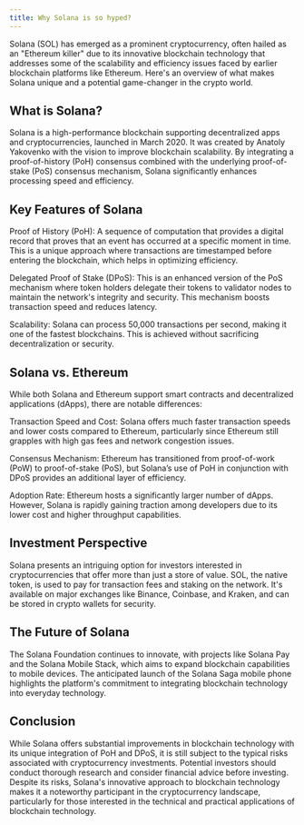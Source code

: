 ```yaml
---
title: Why Solana is so hyped?
---
```


Solana (SOL) has emerged as a prominent cryptocurrency, often hailed as an "Ethereum killer" due to its innovative blockchain technology that addresses some of the scalability and efficiency issues faced by earlier blockchain platforms like Ethereum. Here's an overview of what makes Solana unique and a potential game-changer in the crypto world.

<h2>What is Solana?</h2>

Solana is a high-performance blockchain supporting decentralized apps and cryptocurrencies, launched in March 2020. It was created by Anatoly Yakovenko with the vision to improve blockchain scalability. By integrating a proof-of-history (PoH) consensus combined with the underlying proof-of-stake (PoS) consensus mechanism, Solana significantly enhances processing speed and efficiency.

<h2>Key Features of Solana</h2>

Proof of History (PoH): A sequence of computation that provides a digital record that proves that an event has occurred at a specific moment in time. This is a unique approach where transactions are timestamped before entering the blockchain, which helps in optimizing efficiency.

Delegated Proof of Stake (DPoS): This is an enhanced version of the PoS mechanism where token holders delegate their tokens to validator nodes to maintain the network's integrity and security. This mechanism boosts transaction speed and reduces latency.

Scalability: Solana can process 50,000 transactions per second, making it one of the fastest blockchains. This is achieved without sacrificing decentralization or security.

<h2>Solana vs. Ethereum</h2>

While both Solana and Ethereum support smart contracts and decentralized applications (dApps), there are notable differences:

Transaction Speed and Cost: Solana offers much faster transaction speeds and lower costs compared to Ethereum, particularly since Ethereum still grapples with high gas fees and network congestion issues.

Consensus Mechanism: Ethereum has transitioned from proof-of-work (PoW) to proof-of-stake (PoS), but Solana’s use of PoH in conjunction with DPoS provides an additional layer of efficiency.

Adoption Rate: Ethereum hosts a significantly larger number of dApps. However, Solana is rapidly gaining traction among developers due to its lower cost and higher throughput capabilities.

<h2>Investment Perspective</h2>

Solana presents an intriguing option for investors interested in cryptocurrencies that offer more than just a store of value. SOL, the native token, is used to pay for transaction fees and staking on the network. It's available on major exchanges like Binance, Coinbase, and Kraken, and can be stored in crypto wallets for security.

<h2>The Future of Solana</h2>

The Solana Foundation continues to innovate, with projects like Solana Pay and the Solana Mobile Stack, which aims to expand blockchain capabilities to mobile devices. The anticipated launch of the Solana Saga mobile phone highlights the platform's commitment to integrating blockchain technology into everyday technology.

<h2>Conclusion</h2>

While Solana offers substantial improvements in blockchain technology with its unique integration of PoH and DPoS, it is still subject to the typical risks associated with cryptocurrency investments. Potential investors should conduct thorough research and consider financial advice before investing. Despite its risks, Solana's innovative approach to blockchain technology makes it a noteworthy participant in the cryptocurrency landscape, particularly for those interested in the technical and practical applications of blockchain technology.